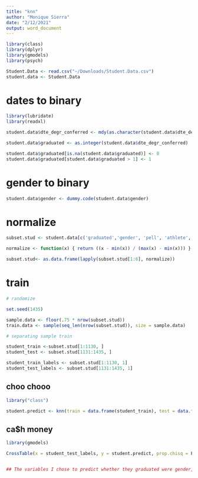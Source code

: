 ```yaml
---
title: "knn"
author: "Monique Sierra"
date: "2/12/2021"
output: word_document
---
```


```r
library(class)
library(dplyr)
library(gmodels) 
library(psych)

Student.Data <- read.csv("~/Downloads/Student.Data.csv")
student.data <- Student.Data 
```

# dates to binary
```r
library(lubridate)
library(readxl)

student.data$dte_degr_conferred <- mdy(as.character(student.data$dte_degr_conferred, rm.na = TRUE))

student.data$graduated <- as.integer(student.data$dte_degr_conferred)

student.data$graduated[is.na(student.data$graduated)] <- 0
student.data$graduated[student.data$graduated > 1] <- 1

```

# gender to binary
```r
student.data$gender <- dummy.code(student.data$gender)
```

# normalize
```r
subset.stud <- student.data[c('graduated','gender', 'pell', 'athlete', 'major', 'gpa')]

normalize <- function(x) { return ((x - min(x)) / (max(x) - min(x))) }

subset.stud<- as.data.frame(lapply(subset.stud[1:6], normalize))


```

# train
```r

# randomize

set.seed(1435)

sample.data <- floor(.75 * nrow(subset.stud))
train.data <- sample(seq_len(nrow(subset.stud)), size = sample.data)

# separating sample train 

student_train <-subset.stud[1:1130, ]
student_test <- subset.stud[1131:1435, ]

student_train_labels <- subset.stud[1:1130, 1]
student_test_labels <- subset.stud[1131:1435, 1]

```

## choo chooo
```r
library("class")

student.predict <- knn(train = data.frame(student_train), test = data.frame(student_test), cl = student_train_labels, k=39)

```

## ca$h money
```r
library(gmodels)

CrossTable(x = student_test_labels, y = student.predict, prop.chisq = F)


## The variables I chose to predict whether they graduated were gender, gpa, pell, athlete, major, and GPA. These variables were primarily binary aside from major and gpa. I used normalization to change the scale of those two variables to range between 0 and 1. I chose a k-value of 39 because it was close to the square root of our total observations of 1435. According to our model, there appears to be high accuracy in predicting whether they graduated as there are no false negatives or positives, but this may be an error.


```
